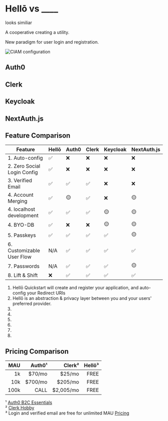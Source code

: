 # Hellō vs ____

looks similiar

A cooperative creating a utility. 

New paradigm for user login and registration. 

![CIAM configuration](/ciam.svg)

## Auth0

## Clerk

## Keycloak

## NextAuth.js

## Feature Comparison

| Feature                           | Hellō | Auth0 | Clerk | Keycloak  | NextAuth.js | 
| ----------------------------------|-------|-------|-------|-----------|-------------|
| 1. Auto-config                    |  ✅   |  ❌   |   ❌  |    ❌     |    ❌       |
| 2. Zero Social<br/>Login Config   |  ✅   |  ❌   |   ❌  |    ❌     |    ❌       |
| 3. Verified Email                 |  ✅   |  ✅   |   ✅  |    ❌     |    ❌       |
| 4. Account Merging                |  ✅   |  🟡   |   ✅  |    ❌     |    🟡       |
| 4. localhost<br/>development      |  ✅   |  ✅   |   ✅  |    🟡     |    🟡       |
| 4. BYO-DB                         |  ✅   |  ❌   |   ❌  |    🟡     |    🟡       |
| 5. Passkeys                       |  ✅   |  ✅   |   ✅  |    ✅     |    🟡       | 
| 6. Customizable<br/>User Flow     |  N/A  |  ✅   |   ✅  |    ✅     |    ✅       | 
| 7. Passwords                      |  N/A  |  ✅   |   ✅  |    ✅     |    🟡       | 
| 8. Lift & Shift                   |  ❌   |  ✅   |   ✅  |    ✅     |    ✅       | 

1. Hellō Quickstart will create and register your application, and auto-config your Redirect URIs
2. Hellō is an abstraction & privacy layer between you and your users' preferred provider.
3.
4.
5.
6.
7.
8.

## Pricing Comparison

| MAU    |    Auth0¹ |   Clerk²  | Hellō³|
| ------:|----------:|----------:| -----:|
| 1k     |   $70/mo  |    $25/mo | FREE  |
| 10k    |  $700/mo  |   $205/mo | FREE  |
| 100k   |     CALL  | $2,005/mo | FREE  |

¹ [Auth0 B2C Essentials](https://auth0.com/pricing)<br/>
² [Clerk Hobby](https://clerk.com/pricing)<br/>
³ Login and verified email are free for unlimited MAU [Pricing](/pricing/)<br/>

